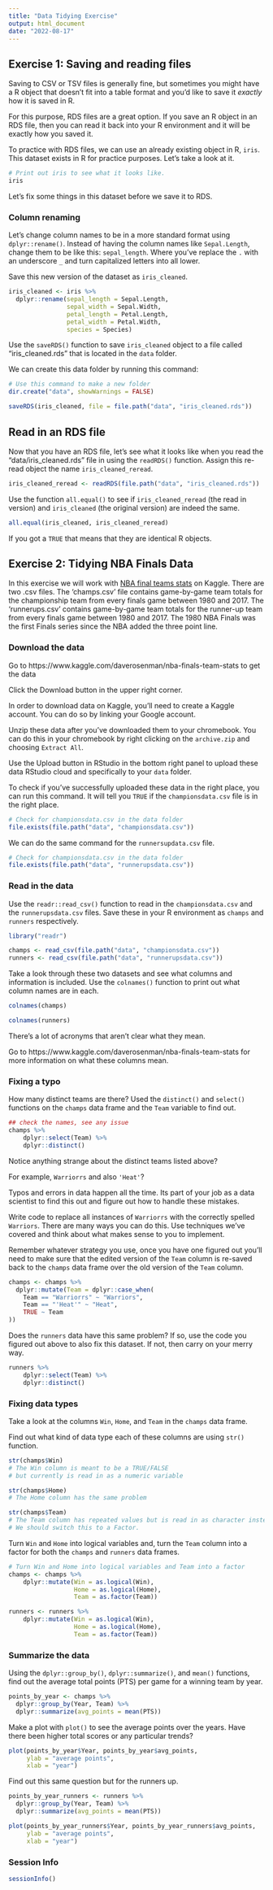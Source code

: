 ```yaml
---
title: "Data Tidying Exercise"
output: html_document
date: "2022-08-17"
---
```


## Exercise 1: Saving and reading files

Saving to CSV or TSV files is generally fine, but sometimes you might have a R object that doesn't fit into a table format and you'd like to save it *exactly* how it is saved in R. 

For this purpose, RDS files are a great option. If you save an R object in an RDS file, then you can read it back into your R environment and it will be exactly how you saved it. 

To practice with RDS files, we can use an already existing object in R, `iris`. This dataset exists in R for practice purposes. Let's take a look at it. 

```r
# Print out iris to see what it looks like. 
iris
```

Let's fix some things in this dataset before we save it to RDS. 

### Column renaming 

Let's change column names to be in a more standard format using `dplyr::rename()`. Instead of having the column names like `Sepal.Length`, change them to be like this: `sepal_length`. Where you've replace the `.` with an underscore `_` and turn capitalized letters into all lower. 

Save this new version of the dataset as `iris_cleaned`. 

```r
iris_cleaned <- iris %>% 
  dplyr::rename(sepal_length = Sepal.Length, 
                sepal_width = Sepal.Width,
                petal_length = Petal.Length,
                petal_width = Petal.Width, 
                species = Species)
```

Use the `saveRDS()` function to save `iris_cleaned` object to a file called "iris_cleaned.rds" that is located in the `data` folder.

We can create this data folder by running this command: 

```r
# Use this command to make a new folder
dir.create("data", showWarnings = FALSE)
```

```r
saveRDS(iris_cleaned, file = file.path("data", "iris_cleaned.rds"))
```

## Read in an RDS file

Now that you have an RDS file, let's see what it looks like when you read the "data/iris_cleaned.rds" file in using the `readRDS()` function. Assign this re-read object the name `iris_cleaned_reread`.

```r
iris_cleaned_reread <- readRDS(file.path("data", "iris_cleaned.rds"))
```


Use the function `all.equal()` to see if `iris_cleaned_reread` (the read in version) and `iris_cleaned` (the original version) are indeed the same. 

```r
all.equal(iris_cleaned, iris_cleaned_reread)
```

If you got a `TRUE` that means that they are identical R objects. 

## Exercise 2: Tidying NBA Finals Data

In this exercise we will work with [NBA final teams stats](https://www.kaggle.com/daverosenman/nba-finals-team-stats) on Kaggle. 
There are two .csv files. 
The 'champs.csv' file contains game-by-game team totals for the championship team from every finals game between 1980 and 2017. 
The 'runnerups.csv' contains game-by-game team totals for the runner-up team from every finals game between 1980 and 2017. The 1980 NBA Finals was the first Finals series since the NBA added the three point line.


### Download the data

Go to https://www.kaggle.com/daverosenman/nba-finals-team-stats to get the data 

Click the Download button in the upper right corner. 

In order to download data on Kaggle, you'll need to create a Kaggle account.
You can do so by linking your Google account. 

Unzip these data after you've downloaded them to your chromebook. You can do this in your chromebook by right clicking on the `archive.zip` and choosing `Extract All`. 

Use the Upload button in RStudio in the bottom right panel to upload these data RStudio cloud and specifically to your `data` folder.

To check if you've successfully uploaded these data in the right place, you can run this command. It will tell you `TRUE` if the `championsdata.csv` file is in the right place. 

```r
# Check for championsdata.csv in the data folder
file.exists(file.path("data", "championsdata.csv"))
```

We can do the same command for the `runnersupdata.csv` file.

```r
# Check for championsdata.csv in the data folder
file.exists(file.path("data", "runnerupsdata.csv"))
```

### Read in the data 

Use the `readr::read_csv()` function to read in the `championsdata.csv` and the `runnerupsdata.csv` files. 
Save these in your R environment as `champs` and `runners` respectively. 

```r
library("readr")
```

```r
champs <- read_csv(file.path("data", "championsdata.csv"))
runners <- read_csv(file.path("data", "runnerupsdata.csv"))
```

Take a look through these two datasets and see what columns and information is included. Use the `colnames()` function to print out what column names are in each. 

```r
colnames(champs)
```
```r
colnames(runners)
```

There's a lot of acronyms that aren't clear what they mean. 

Go to https://www.kaggle.com/daverosenman/nba-finals-team-stats for more information on what these columns mean. 

### Fixing a typo

How many distinct teams are there? Used the `distinct()` and `select()` functions on the `champs` data frame and the `Team` variable to find out. 

```r
## check the names, see any issue
champs %>% 
    dplyr::select(Team) %>%
    dplyr::distinct()
```

Notice anything strange about the distinct teams listed above? 

For example, `Warriorrs` and also `'Heat'`? 

Typos and errors in data happen all the time. Its part of your job as a data scientist to find this out and figure out how to handle these mistakes. 

Write code to replace all instances of `Warriorrs` with the correctly spelled `Warriors`. There are many ways you can do this. Use techniques we've covered and think about what makes sense to you to implement. 

Remember whatever strategy you use, once you have one figured out you'll need to make sure that the edited version of the `Team` column is re-saved back to the `champs` data frame over the old version of the `Team` column. 

```r
champs <- champs %>% 
  dplyr::mutate(Team = dplyr::case_when(
    Team == "Warriorrs" ~ "Warriors", 
    Team == "'Heat'" ~ "Heat", 
    TRUE ~ Team
))
```

Does the `runners` data have this same problem? If so, use the code you figured out above to also fix this dataset. If not, then carry on your merry way. 

```r
runners %>% 
    dplyr::select(Team) %>%
    dplyr::distinct()
```

### Fixing data types

Take a look at the columns `Win`, `Home`, and `Team` in the `champs` data frame. 

Find out what kind of data type each of these columns are using `str()` function. 

```r
str(champs$Win)
# The Win column is meant to be a TRUE/FALSE 
# but currently is read in as a numeric variable
```

```r
str(champs$Home)
# The Home column has the same problem
```


```r
str(champs$Team)
# The Team column has repeated values but is read in as character instead of a factor. 
# We should switch this to a Factor. 
```



Turn `Win` and `Home` into logical variables and, turn the `Team` column into a factor for both the `champs` and `runners` data frames. 

```r
# Turn Win and Home into logical variables and Team into a factor
champs <- champs %>%
    dplyr::mutate(Win = as.logical(Win), 
                  Home = as.logical(Home), 
                  Team = as.factor(Team))

runners <- runners %>%
    dplyr::mutate(Win = as.logical(Win), 
                  Home = as.logical(Home), 
                  Team = as.factor(Team))
```

### Summarize the data

Using the `dplyr::group_by()`, `dplyr::summarize()`, and `mean()` functions, find out the average total points (PTS) per game for a winning team by year. 

```r
points_by_year <- champs %>% 
  dplyr::group_by(Year, Team) %>% 
  dplyr::summarize(avg_points = mean(PTS))
```

Make a plot with `plot()` to see the average points over the years. Have there been higher total scores or any particular trends? 

```r
plot(points_by_year$Year, points_by_year$avg_points, 
     ylab = "average points", 
     xlab = "year")
```

Find out this same question but for the runners up. 

```r
points_by_year_runners <- runners %>% 
  dplyr::group_by(Year, Team) %>% 
  dplyr::summarize(avg_points = mean(PTS))

plot(points_by_year_runners$Year, points_by_year_runners$avg_points, 
     ylab = "average points", 
     xlab = "year")
```

### Session Info 

```r
sessionInfo()
```
